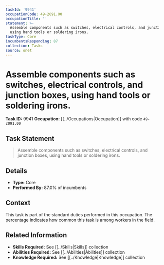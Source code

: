 ```yaml
---
taskId: '9941'
occupationCode: 49-2091.00
occupationTitle: ''
statement: >-
  Assemble components such as switches, electrical controls, and junction boxes,
  using hand tools or soldering irons.
taskType: Core
incumbentsResponding: 87
collection: Tasks
source: onet
---
```

# Assemble components such as switches, electrical controls, and junction boxes, using hand tools or soldering irons.

**Task ID:** 9941
**Occupation:** [[../Occupations|Occupation]] with code `49-2091.00`

## Task Statement

> Assemble components such as switches, electrical controls, and junction boxes, using hand tools or soldering irons.

## Details

- **Type:** Core
- **Performed By:** 87.0% of incumbents

## Context

This task is part of the standard duties performed in this occupation. The percentage indicates how common this task is among workers in the field.

## Related Information

- **Skills Required:** See [[../Skills|Skills]] collection
- **Abilities Required:** See [[../Abilities|Abilities]] collection
- **Knowledge Required:** See [[../Knowledge|Knowledge]] collection
